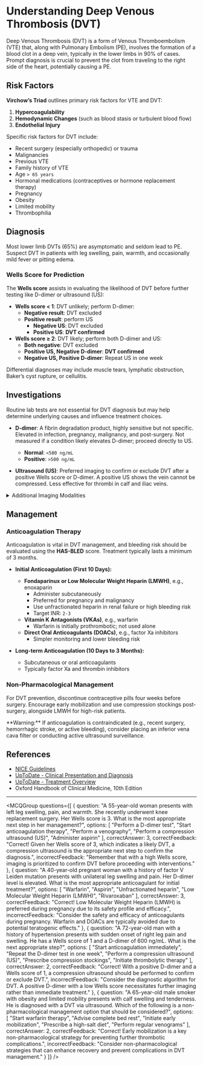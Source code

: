 
# Understanding Deep Venous Thrombosis (DVT)

Deep Venous Thrombosis (DVT) is a form of Venous Thromboembolism (VTE) that, along with Pulmonary Embolism (PE), involves the formation of a blood clot in a deep vein, typically in the lower limbs in 90% of cases. Prompt diagnosis is crucial to prevent the clot from traveling to the right side of the heart, potentially causing a PE.

## Risk Factors

**Virchow’s Triad** outlines primary risk factors for VTE and DVT:

1. **Hypercoagulability**
2. **Hemodynamic Changes** (such as blood stasis or turbulent blood flow)
3. **Endothelial Injury**

Specific risk factors for DVT include:

- Recent surgery (especially orthopedic) or trauma
- Malignancies
- Previous VTE
- Family history of VTE
- Age ``> 65 years``
- Hormonal medications (contraceptives or hormone replacement therapy)
- Pregnancy
- Obesity
- Limited mobility
- Thrombophilia

## Diagnosis

Most lower limb DVTs (65%) are asymptomatic and seldom lead to PE. Suspect DVT in patients with leg swelling, pain, warmth, and occasionally mild fever or pitting edema.

### Wells Score for Prediction

The **Wells score** assists in evaluating the likelihood of DVT before further testing like D-dimer or ultrasound (US):

- **Wells score < 1**: DVT unlikely; perform D-dimer:
  - **Negative result**: DVT excluded
  - **Positive result**: perform US
    - **Negative US**: DVT excluded
    - **Positive US**: **DVT confirmed**
- **Wells score ≥ 2**: DVT likely; perform both D-dimer and US:
  - **Both negative**: DVT excluded
  - **Positive US, Negative D-dimer**: **DVT confirmed**
  - **Negative US, Positive D-dimer**: Repeat US in one week

Differential diagnoses may include muscle tears, lymphatic obstruction, Baker’s cyst rupture, or cellulitis.

## Investigations

Routine lab tests are not essential for DVT diagnosis but may help determine underlying causes and influence treatment choices.

- **D-dimer**: A fibrin degradation product, highly sensitive but not specific. Elevated in infection, pregnancy, malignancy, and post-surgery. Not measured if a condition likely elevates D-dimer; proceed directly to US.
  - **Normal**: ``<500 ng/mL``
  - **Positive**: ``>500 ng/mL``

- **Ultrasound (US)**: Preferred imaging to confirm or exclude DVT after a positive Wells score or D-dimer. A positive US shows the vein cannot be compressed. Less effective for thrombi in calf and iliac veins.

<details>
<summary>Additional Imaging Modalities</summary>

Other imaging techniques are seldom used due to the effectiveness of ultrasound.

</details>

## Management

### Anticoagulation Therapy

Anticoagulation is vital in DVT management, and bleeding risk should be evaluated using the **HAS-BLED** score. Treatment typically lasts a minimum of 3 months.

- **Initial Anticoagulation (First 10 Days):**
  - **Fondaparinux or Low Molecular Weight Heparin (LMWH)**, e.g., enoxaparin
    - Administer subcutaneously
    - Preferred for pregnancy and malignancy
    - Use unfractionated heparin in renal failure or high bleeding risk
    - Target INR: ``2-3``
  - **Vitamin K Antagonists (VKAs)**, e.g., warfarin
    - Warfarin is initially prothrombotic; not used alone
  - **Direct Oral Anticoagulants (DOACs)**, e.g., factor Xa inhibitors
    - Simpler monitoring and lower bleeding risk

- **Long-term Anticoagulation (10 Days to 3 Months):**
  - Subcutaneous or oral anticoagulants
  - Typically factor Xa and thrombin inhibitors

### Non-Pharmacological Management

For DVT prevention, discontinue contraceptive pills four weeks before surgery. Encourage early mobilization and use compression stockings post-surgery, alongside LMWH for high-risk patients.

<Callout emoji="⚠️">
**Warning:** If anticoagulation is contraindicated (e.g., recent surgery, hemorrhagic stroke, or active bleeding), consider placing an inferior vena cava filter or conducting active ultrasound surveillance.
</Callout>

## References

- [NICE Guidelines](https://www.nice.org.uk/guidance/ng158/)
- [UpToDate - Clinical Presentation and Diagnosis](https://www.uptodate.com/contents/clinical-presentation-and-diagnosis-of-the-nonpregnant-adult-with-suspected-deep-vein-thrombosis-of-the-lower-extremity)
- [UpToDate - Treatment Overview](https://www.uptodate.com/contents/overview-of-the-treatment-of-lower-extremity-deep-vein-thrombosis-dvt)
- Oxford Handbook of Clinical Medicine, 10th Edition

---

<MCQGroup questions={[
  {
    question: "A 55-year-old woman presents with left leg swelling, pain, and warmth. She recently underwent knee replacement surgery. Her Wells score is 3. What is the most appropriate next step in her management?",
    options: [
      "Perform a D-dimer test",
      "Start anticoagulation therapy",
      "Perform a venography",
      "Perform a compression ultrasound (US)",
      "Administer aspirin"
    ],
    correctAnswer: 3,
    correctFeedback: "Correct! Given her Wells score of 3, which indicates a likely DVT, a compression ultrasound is the appropriate next step to confirm the diagnosis.",
    incorrectFeedback: "Remember that with a high Wells score, imaging is prioritized to confirm DVT before proceeding with interventions."
  },
  {
    question: "A 40-year-old pregnant woman with a history of factor V Leiden mutation presents with unilateral leg swelling and pain. Her D-dimer level is elevated. What is the most appropriate anticoagulant for initial treatment?",
    options: [
      "Warfarin",
      "Aspirin",
      "Unfractionated heparin",
      "Low Molecular Weight Heparin (LMWH)",
      "Rivaroxaban"
    ],
    correctAnswer: 3,
    correctFeedback: "Correct! Low Molecular Weight Heparin (LMWH) is preferred during pregnancy due to its safety profile and efficacy.",
    incorrectFeedback: "Consider the safety and efficacy of anticoagulants during pregnancy. Warfarin and DOACs are typically avoided due to potential teratogenic effects."
  },
  {
    question: "A 72-year-old man with a history of hypertension presents with sudden onset of right leg pain and swelling. He has a Wells score of 1 and a D-dimer of 600 ng/mL. What is the next appropriate step?",
    options: [
      "Start anticoagulation immediately",
      "Repeat the D-dimer test in one week",
      "Perform a compression ultrasound (US)",
      "Prescribe compression stockings",
      "Initiate thrombolytic therapy"
    ],
    correctAnswer: 2,
    correctFeedback: "Correct! With a positive D-dimer and a Wells score of 1, a compression ultrasound should be performed to confirm or exclude DVT.",
    incorrectFeedback: "Consider the diagnostic algorithm for DVT. A positive D-dimer with a low Wells score necessitates further imaging rather than immediate treatment."
  },
  {
    question: "A 65-year-old male smoker with obesity and limited mobility presents with calf swelling and tenderness. He is diagnosed with a DVT via ultrasound. Which of the following is a non-pharmacological management option that should be considered?",
    options: [
      "Start warfarin therapy",
      "Advise complete bed rest",
      "Initiate early mobilization",
      "Prescribe a high-salt diet",
      "Perform regular venograms"
    ],
    correctAnswer: 2,
    correctFeedback: "Correct! Early mobilization is a key non-pharmacological strategy for preventing further thrombotic complications.",
    incorrectFeedback: "Consider non-pharmacological strategies that can enhance recovery and prevent complications in DVT management."
  }
]} />